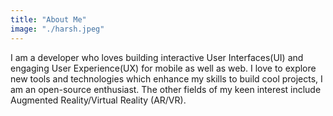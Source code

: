 ```yaml
---
title: "About Me"
image: "./harsh.jpeg"
---
```



I am a developer who loves building interactive User Interfaces(UI) and engaging User Experience(UX) for mobile as well as web. I love to explore new tools and technologies which enhance my skills to build cool projects, I am an open-source enthusiast. The other fields of my keen interest include Augmented Reality/Virtual Reality (AR/VR).


